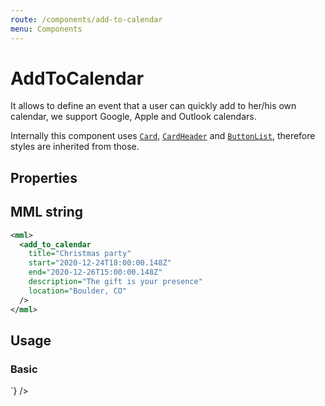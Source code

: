 ```yaml
---
route: /components/add-to-calendar
menu: Components
---
```



# AddToCalendar

It allows to define an event that a user can quickly add to her/his own calendar, we support Google, Apple and Outlook calendars.

Internally this component uses [`Card`](/components/card), [`CardHeader`](/components/card-header) and [`ButtonList`](/components/button-list), therefore styles are inherited from those.

## Properties

<Props of={AddToCalendar} />

## MML string

```xml
<mml>
  <add_to_calendar
    title="Christmas party"
    start="2020-12-24T18:00:00.148Z"
    end="2020-12-26T15:00:00.148Z"
    description="The gift is your presence"
    location="Boulder, CO"
  />
</mml>
```

## Usage

### Basic

<Playground>
  <MML
    source={`
    <mml>
      <add_to_calendar 
        title="Christmas party" 
        start="2020-12-24T18:00:00.148Z" 
        end="2020-12-26T15:00:00.148Z" 
        description="The gift is your presence" 
        location="Boulder, CO"
      />
    </mml>
  `}
  />
</Playground>
